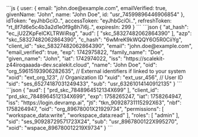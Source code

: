 
<Tabs syncKey="auth-result">
        <TabItem value="authResult" label="authResult">
        ```js
        {
          user: {
            email: "john.doe@example.com",
            emailVerified: true,
            givenName: "John",
            name: "John Doe",
            id: "usr_74599896446906854"
          },
          idToken: "eyJhbGciO..",
          accessToken: "eyJhbGciOi..",
          refreshToken: "rt_8f7d6e5c4b3a2d1e0f9g8h7i6j..",
          expiresIn: 299
        }
        ```
        </TabItem>
        <TabItem value="idToken" label="ID token (decoded)">
        ```json
        {
          "at_hash": "ec_jU2ZKpFelCKLTRWiRsg",
          "aud": [
            "skc_58327482062864390"
          ],
          "azp": "skc_58327482062864390",
          "c_hash": "6wMreK9kWQQY6O5R0CiiYg",
          "client_id": "skc_58327482062864390",
          "email": "john.doe@example.com",
          "email_verified": true,
          "exp": 1742975822,
          "family_name": "Doe",
          "given_name": "John",
          "iat": 1742974022,
          "iss": "https://scalekit-z44iroqaaada-dev.scalekit.cloud",
          "name": "John Doe",
          "oid": "org_59615193906282635",
          // External identifiers if linked to your system
          "xoid": "ext_org_123", // Organization ID
          "xuid": "ext_usr_456", // User ID
          "sid": "ses_65274187031249433",
          "sub": "usr_63261014140912135"
        }
        ```
        </TabItem>
        <TabItem value="accessToken" label="Access token (decoded)">
        ```json
         {
            "aud": [
              "prd_skc_7848964512134X699"
            ],
            "client_id": "prd_skc_7848964512134X699",
            "exp": 1758265247,
            "iat": 1758264947,
            "iss": "https://login.devramp.ai",
            "jti": "tkn_90928731115292X63",
            "nbf": 1758264947,
            "oid": "org_89678001X21929734",
            "permissions": [
              "workspace_data:write",
              "workspace_data:read"
            ],
            "roles": [
              "admin"
            ],
            "sid": "ses_90928729571723X24",
            "sub": "usr_8967800122X995270",
            "xoid": "wspace_896780012219X9734"
        }
        ```
        </TabItem>
      </Tabs>